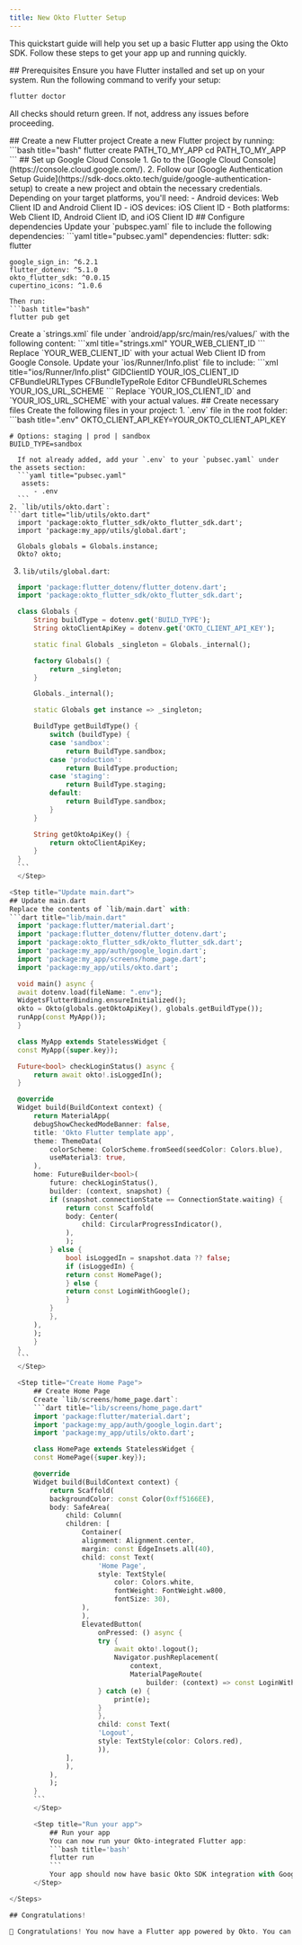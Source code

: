 ```yaml
---
title: New Okto Flutter Setup
---
```




This quickstart guide will help you set up a basic Flutter app using the Okto SDK. Follow these steps to get your app up and running quickly.

<Steps>

<Step title="Prerequisites">
  ## Prerequisites
  Ensure you have Flutter installed and set up on your system. Run the following command to verify your setup:
  
  ```bash title="bash"
  flutter doctor
  ```
  All checks should return green. If not, address any issues before proceeding.
</Step>

<Step title="Create a new Flutter project">
  ## Create a new Flutter project
  Create a new Flutter project by running:
  ```bash title="bash"
  flutter create PATH_TO_MY_APP
  cd PATH_TO_MY_APP
  ```
</Step>

<Step>
  ## Set up Google Cloud Console
  1. Go to the [Google Cloud Console](https://console.cloud.google.com/).
  2. Follow our [Google Authentication Setup Guide](https://sdk-docs.okto.tech/guide/google-authentication-setup) to create a new project and obtain the necessary credentials.
  <Callout type="info" title="Required Client IDs">
    Depending on your target platforms, you'll need:
    - Android devices: Web Client ID and Android Client ID
    - iOS devices: iOS Client ID
    - Both platforms: Web Client ID, Android Client ID, and iOS Client ID
  </Callout>
</Step>

<Step title="Configure dependencies">
  ## Configure dependencies
  Update your `pubspec.yaml` file to include the following dependencies:
  ```yaml title="pubsec.yaml"
  dependencies:  
  	flutter:    
		sdk: flutter  

	google_sign_in: ^6.2.1  
	flutter_dotenv: ^5.1.0  
	okto_flutter_sdk: ^0.0.15  
	cupertino_icons: ^1.0.6
  ```
  Then run: 
  ```bash title="bash"
  flutter pub get
  ```
</Step>

<Step title="Setup OAuth">
	<Tabs items={['Android', 'iOS']}>
		<Tab value='Android'>
			Create a `strings.xml` file under `android/app/src/main/res/values/` with the following content:
			```xml title="strings.xml"
			<?xml version="1.0" encoding="utf-8"?>
			<resources>
				<string name="default_web_client_id">YOUR_WEB_CLIENT_ID</string>
			</resources>
			```
			Replace `YOUR_WEB_CLIENT_ID` with your actual Web Client ID from Google Console.
		</Tab>
		<Tab value='iOS'>
			Update your `ios/Runner/Info.plist` file to include:
			```xml title="ios/Runner/Info.plist"
			<key>GIDClientID</key>
			<string>YOUR_IOS_CLIENT_ID</string>
			<key>CFBundleURLTypes</key>
			<array>
				<dict>
				<key>CFBundleTypeRole</key>
				<string>Editor</string>
				<key>CFBundleURLSchemes</key>
				<array>
					<string>YOUR_IOS_URL_SCHEME</string>
				</array>
				</dict>
			</array>
			```
			Replace `YOUR_IOS_CLIENT_ID` and `YOUR_IOS_URL_SCHEME` with your actual values.
		</Tab>
	</Tabs>
</Step>

<Step title="Create necessary files">
  ## Create necessary files
  Create the following files in your project:
  1. `.env` file in the root folder:
  ```bash title=".env"
	OKTO_CLIENT_API_KEY=YOUR_OKTO_CLIENT_API_KEY

	# Options: staging | prod | sandbox
	BUILD_TYPE=sandbox
  ```
	If not already added, add your `.env` to your `pubsec.yaml` under the assets section:
	```yaml title="pubsec.yaml"
	 assets:
    	- .env
	```
  2. `lib/utils/okto.dart`:
  ```dart title="lib/utils/okto.dart"
	import 'package:okto_flutter_sdk/okto_flutter_sdk.dart';
	import 'package:my_app/utils/global.dart';

	Globals globals = Globals.instance;
	Okto? okto;
  ```
  3. `lib/utils/global.dart`:
  ```dart title="lib/utils/global.dart"
	import 'package:flutter_dotenv/flutter_dotenv.dart';
	import 'package:okto_flutter_sdk/okto_flutter_sdk.dart';

	class Globals {
		String buildType = dotenv.get('BUILD_TYPE');
		String oktoClientApiKey = dotenv.get('OKTO_CLIENT_API_KEY');

		static final Globals _singleton = Globals._internal();

		factory Globals() {
			return _singleton;
		}

		Globals._internal();

		static Globals get instance => _singleton;

		BuildType getBuildType() {
			switch (buildType) {
			case 'sandbox':
				return BuildType.sandbox;
			case 'production':
				return BuildType.production;
			case 'staging':
				return BuildType.staging;
			default:
				return BuildType.sandbox;
			}
		}

		String getOktoApiKey() {
			return oktoClientApiKey;
		}
	}
	```
	</Step>

<Step title="Update main.dart">
  ## Update main.dart
  Replace the contents of `lib/main.dart` with:
  ```dart title="lib/main.dart"
	import 'package:flutter/material.dart';
	import 'package:flutter_dotenv/flutter_dotenv.dart';
	import 'package:okto_flutter_sdk/okto_flutter_sdk.dart';
	import 'package:my_app/auth/google_login.dart';
	import 'package:my_app/screens/home_page.dart';
	import 'package:my_app/utils/okto.dart';

	void main() async {
	await dotenv.load(fileName: ".env");
	WidgetsFlutterBinding.ensureInitialized();
	okto = Okto(globals.getOktoApiKey(), globals.getBuildType());
	runApp(const MyApp());
	}

	class MyApp extends StatelessWidget {
	const MyApp({super.key});

	Future<bool> checkLoginStatus() async {
		return await okto!.isLoggedIn();
	}

	@override
	Widget build(BuildContext context) {
		return MaterialApp(
		debugShowCheckedModeBanner: false,
		title: 'Okto Flutter template app',
		theme: ThemeData(
			colorScheme: ColorScheme.fromSeed(seedColor: Colors.blue),
			useMaterial3: true,
		),
		home: FutureBuilder<bool>(
			future: checkLoginStatus(),
			builder: (context, snapshot) {
			if (snapshot.connectionState == ConnectionState.waiting) {
				return const Scaffold(
				body: Center(
					child: CircularProgressIndicator(),
				),
				);
			} else {
				bool isLoggedIn = snapshot.data ?? false;
				if (isLoggedIn) {
				return const HomePage();
				} else {
				return const LoginWithGoogle();
				}
			}
			},
		),
		);
		}
	}
	```
	</Step>

	<Step title="Create Home Page">
		## Create Home Page
  		Create `lib/screens/home_page.dart`:
		```dart title="lib/screens/home_page.dart"
		import 'package:flutter/material.dart';
		import 'package:my_app/auth/google_login.dart';
		import 'package:my_app/utils/okto.dart';

		class HomePage extends StatelessWidget {
		const HomePage({super.key});

		@override
		Widget build(BuildContext context) {
			return Scaffold(
			backgroundColor: const Color(0xff5166EE),
			body: SafeArea(
				child: Column(
				children: [
					Container(
					alignment: Alignment.center,
					margin: const EdgeInsets.all(40),
					child: const Text(
						'Home Page',
						style: TextStyle(
							color: Colors.white,
							fontWeight: FontWeight.w800,
							fontSize: 30),
					),
					),
					ElevatedButton(
						onPressed: () async {
						try {
							await okto!.logout();
							Navigator.pushReplacement(
								context,
								MaterialPageRoute(
									builder: (context) => const LoginWithGoogle()));
						} catch (e) {
							print(e);
						}
						},
						child: const Text(
						'Logout',
						style: TextStyle(color: Colors.red),
						)),
				],
				),
			),
			);
		}
		```
		</Step>

		<Step title="Run your app">
		    ## Run your app
			You can now run your Okto-integrated Flutter app:
			```bash title='bash'
			flutter run
			```
			Your app should now have basic Okto SDK integration with Google Sign-In functionality.
		</Step>

</Steps>

## Congratulations!

🎉 Congratulations! You now have a Flutter app powered by Okto. You can focus on your business logic and UI/UX now. You can checkout how to use other features in our [Flutter Template Repo](https://github.com/okto-hq/okto-sdk-flutter-template-app).

